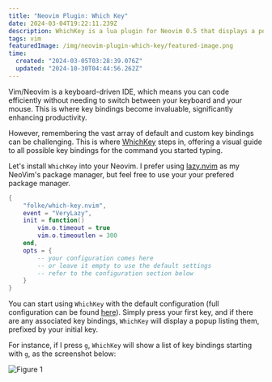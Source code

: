 ```yaml
---
title: "Neovim Plugin: Which Key"
date: 2024-03-04T19:22:11.239Z
description: WhichKey is a lua plugin for Neovim 0.5 that displays a popup with possible key bindings of the command you started typing.
tags: vim
featuredImage: /img/neovim-plugin-which-key/featured-image.png
time:
  created: "2024-03-05T03:28:39.076Z"
  updated: "2024-10-30T04:44:56.262Z"
---
```


Vim/Neovim is a keyboard-driven IDE, which means you can code efficiently without needing to switch between your keyboard and your mouse. This is where key bindings become invaluable, significantly enhancing productivity.

However, remembering the vast array of default and custom key bindings can be challenging. This is where [WhichKey](https://github.com/folke/which-key.nvim) steps in, offering a visual guide to all possible key bindings for the command you started typing.

Let's install `WhichKey` into your Neovim. I prefer using [lazy.nvim](https://github.com/folke/lazy.nvim) as my NeoVim's package manager, but feel free to use your your prefered package manager.

```lua
{
    "folke/which-key.nvim",
    event = "VeryLazy",
    init = function()
        vim.o.timeout = true
        vim.o.timeoutlen = 300
    end,
    opts = {
        -- your configuration comes here
        -- or leave it empty to use the default settings
        -- refer to the configuration section below
    }
}
```

You can start using `WhichKey` with the default configuration (full configuration can be found [here](https://github.com/folke/which-key.nvim?tab=readme-ov-file#%EF%B8%8F-configuration)). Simply press your first key, and if there are any associated key bindings, `WhichKey` will display a popup listing them, prefixed by your initial key.

For instance, if I press `g`, `WhichKey` will show a list of key bindings starting with `g`, as the screenshot below:

![Figure 1](/img/neovim-plugin-which-key-figure-1.png)
